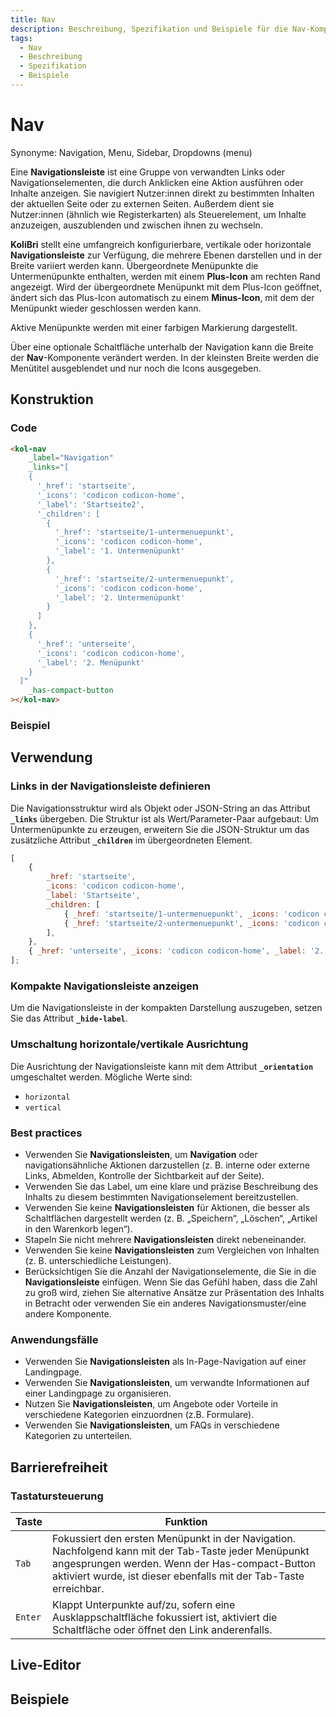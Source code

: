 ```yaml
---
title: Nav
description: Beschreibung, Spezifikation und Beispiele für die Nav-Komponente.
tags:
  - Nav
  - Beschreibung
  - Spezifikation
  - Beispiele
---
```



# Nav

Synonyme: Navigation, Menu, Sidebar, Dropdowns (menu)

Eine **Navigationsleiste** ist eine Gruppe von verwandten Links oder Navigationselementen, die durch Anklicken eine Aktion ausführen oder Inhalte anzeigen. Sie navigiert Nutzer:innen direkt zu bestimmten Inhalten der aktuellen Seite oder zu externen Seiten. Außerdem dient sie Nutzer:innen (ähnlich wie Registerkarten) als Steuerelement, um Inhalte anzuzeigen, auszublenden und zwischen ihnen zu wechseln.

**KoliBri** stellt eine umfangreich konfigurierbare, vertikale oder horizontale **Navigationsleiste** zur Verfügung, die mehrere Ebenen darstellen und in der Breite variiert werden kann.
Übergeordnete Menüpunkte die Untermenüpunkte enthalten, werden mit einem **Plus-Icon** am rechten Rand angezeigt. Wird der übergeordnete Menüpunkt mit dem Plus-Icon geöffnet, ändert sich das Plus-Icon automatisch zu einem **Minus-Icon**, mit dem der Menüpunkt wieder geschlossen werden kann.

Aktive Menüpunkte werden mit einer farbigen Markierung dargestellt.

Über eine optionale Schaltfläche unterhalb der Navigation kann die Breite der **Nav**-Komponente verändert werden. In der kleinsten Breite werden die Menütitel ausgeblendet und nur
noch die Icons ausgegeben.

## Konstruktion

### Code

```html
<kol-nav
	_label="Navigation"
	_links="[
    {
      '_href': 'startseite',
      '_icons': 'codicon codicon-home',
      '_label': 'Startseite2',
      '_children': [
        {
          '_href': 'startseite/1-untermenuepunkt',
          '_icons': 'codicon codicon-home',
          '_label': '1. Untermenüpunkt'
        },
        {
          '_href': 'startseite/2-untermenuepunkt',
          '_icons': 'codicon codicon-home',
          '_label': '2. Untermenüpunkt'
        }
      ]
    },
    {
      '_href': 'unterseite',
      '_icons': 'codicon codicon-home',
      '_label': '2. Menüpunkt'
    }
  ]"
	_has-compact-button
></kol-nav>
```

### Beispiel

<kol-nav _label="Navigation" _links="[{'_href':'startseite','_icons':'codicon codicon-home','_label':'Startseite','_children':[{'_href':'startseite/1-untermenuepunkt','_icons':'codicon codicon-home','_label':'1. Untermenüpunkt'},{'_href':'startseite/2-untermenuepunkt','_icons':'codicon codicon-home','_label':'2. Untermenüpunkt'}]},{'_href':'unterseite','_icons':'codicon codicon-home','_label':'2. Menüpunkt'}]" _has-compact-button></kol-nav>

## Verwendung

### Links in der Navigationsleiste definieren

Die Navigationsstruktur wird als Objekt oder JSON-String an das Attribut **`_links`** übergeben. Die Struktur ist als Wert/Parameter-Paar aufgebaut:
Um Untermenüpunkte zu erzeugen, erweitern Sie die JSON-Struktur um das zusätzliche Attribut **`_children`** im übergeordneten Element.

```js
[
	{
		_href: 'startseite',
		_icons: 'codicon codicon-home',
		_label: 'Startseite',
		_children: [
			{ _href: 'startseite/1-untermenuepunkt', _icons: 'codicon codicon-home', _label: '1. Untermenüpunkt' },
			{ _href: 'startseite/2-untermenuepunkt', _icons: 'codicon codicon-home', _label: '2. Untermenüpunkt' },
		],
	},
	{ _href: 'unterseite', _icons: 'codicon codicon-home', _label: '2. Menüpunkt' },
];
```

### Kompakte Navigationsleiste anzeigen

Um die Navigationsleiste in der kompakten Darstellung auszugeben, setzen Sie das Attribut **`_hide-label`**.

### Umschaltung horizontale/vertikale Ausrichtung

Die Ausrichtung der Navigationsleiste kann mit dem Attribut **`_orientation`** umgeschaltet werden. Mögliche Werte sind:

- `horizontal`
- `vertical`

### Best practices

- Verwenden Sie **Navigationsleisten**, um **Navigation** oder navigationsähnliche Aktionen darzustellen (z. B. interne oder externe Links, Abmelden, Kontrolle der Sichtbarkeit auf der Seite).
- Verwenden Sie das Label, um eine klare und präzise Beschreibung des Inhalts zu diesem bestimmten Navigationselement bereitzustellen.
- Verwenden Sie keine **Navigationsleisten** für Aktionen, die besser als Schaltflächen dargestellt werden (z. B. „Speichern“, „Löschen“, „Artikel in den Warenkorb legen“).
- Stapeln Sie nicht mehrere **Navigationsleisten** direkt nebeneinander.
- Verwenden Sie keine **Navigationsleisten** zum Vergleichen von Inhalten (z. B. unterschiedliche Leistungen).
- Berücksichtigen Sie die Anzahl der Navigationselemente, die Sie in die **Navigationsleiste** einfügen. Wenn Sie das Gefühl haben, dass die Zahl zu groß wird, ziehen Sie alternative Ansätze zur Präsentation des Inhalts in Betracht oder verwenden Sie ein anderes Navigationsmuster/eine andere Komponente.

### Anwendungsfälle

- Verwenden Sie **Navigationsleisten** als In-Page-Navigation auf einer Landingpage.
- Verwenden Sie **Navigationsleisten**, um verwandte Informationen auf einer Landingpage zu organisieren.
- Nutzen Sie **Navigationsleisten**, um Angebote oder Vorteile in verschiedene Kategorien einzuordnen (z.B. Formulare).
- Verwenden Sie **Navigationsleisten**, um FAQs in verschiedene Kategorien zu unterteilen.

## Barrierefreiheit

### Tastatursteuerung

| Taste   | Funktion                                                                                                                                                                                                                   |
| ------- | -------------------------------------------------------------------------------------------------------------------------------------------------------------------------------------------------------------------------- |
| `Tab`   | Fokussiert den ersten Menüpunkt in der Navigation. Nachfolgend kann mit der Tab-Taste jeder Menüpunkt angesprungen werden. Wenn der Has-compact-Button aktiviert wurde, ist dieser ebenfalls mit der Tab-Taste erreichbar. |
| `Enter` | Klappt Unterpunkte auf/zu, sofern eine Ausklappschaltfläche fokussiert ist, aktiviert die Schaltfläche oder öffnet den Link anderenfalls.                                                                                  |

<Readme />

<ExampleLink component="nav" />

## Live-Editor

<LiveEditorCompact component="nav" />

## Beispiele

<Configurator component="nav" sample="basic" />
<Configurator component="nav" sample="horizontal" />
